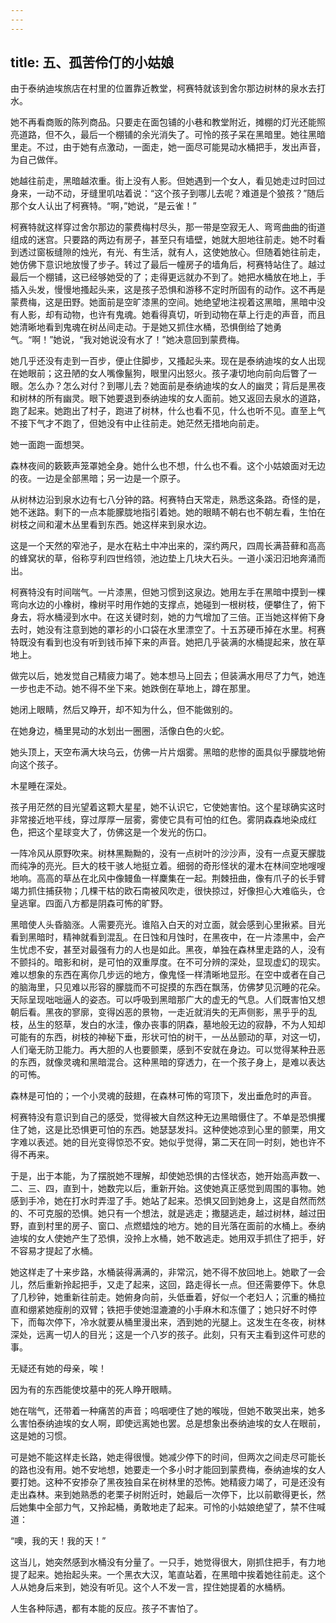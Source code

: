 ```yaml
---
---
---
```

title: 五、孤苦伶仃的小姑娘
---




由于泰纳迪埃旅店在村里的位置靠近教堂，柯赛特就该到舍尔那边树林的泉水去打水。

她不再看商贩的陈列商品。只要走在面包铺的小巷和教堂附近，摊棚的灯光还能照亮道路，但不久，最后一个棚铺的余光消失了。可怜的孩子呆在黑暗里。她往黑暗里走。不过，由于她有点激动，一面走，她一面尽可能晃动水桶把手，发出声音，为自己做伴。

她越往前走，黑暗越浓重。街上没有人影。但她遇到一个女人，看见她走过时回过身来，一动不动，牙缝里叽咕着说：“这个孩子到哪儿去呢？难道是个狼孩？”随后那个女人认出了柯赛特。“啊，”她说，“是云雀！”

柯赛特就这样穿过舍尔那边的蒙费梅村尽头，那一带是空寂无人、弯弯曲曲的街道组成的迷宫。只要路的两边有房子，甚至只有墙壁，她就大胆地往前走。她不时看到透过窗板缝隙的烛光，有光、有生活，就有人，这使她放心。但随着她往前走，她仿佛下意识地放慢了步子。转过了最后一幢房子的墙角后，柯赛特站住了。越过最后一个棚铺，这已经够她受的了；走得更远就办不到了。她把水桶放在地上，手插入头发，慢慢地搔起头来，这是孩子恐惧和游移不定时所固有的动作。这不再是蒙费梅，这是田野。她面前是空旷漆黑的空间。她绝望地注视着这黑暗，黑暗中没有人影，却有动物，也许有鬼魂。她看得真切，听到动物在草上行走的声音，而且她清晰地看到鬼魂在树丛间走动。于是她又抓住水桶，恐惧倒给了她勇气。“啊！”她说，“我对她说没有水了！”她决意回到蒙费梅。

她几乎还没有走到一百步，便止住脚步，又搔起头来。现在是泰纳迪埃的女人出现在她眼前；这丑陋的女人嘴像鬣狗，眼里闪出怒火。孩子凄切地向前向后瞥了一眼。怎么办？怎么对付？到哪儿去？她面前是泰纳迪埃的女人的幽灵；背后是黑夜和树林的所有幽灵。眼下她要退到泰纳迪埃的女人面前。她又返回去泉水的道路，跑了起来。她跑出了村子，跑进了树林，什么也看不见，什么也听不见。直至上气不接下气才不跑了，但她没有中止往前走。她茫然无措地向前走。

她一面跑一面想哭。

森林夜间的簌簌声笼罩她全身。她什么也不想，什么也不看。这个小姑娘面对无边的夜。一边是全部黑暗；另一边是一个原子。

从树林边沿到泉水边有七八分钟的路。柯赛特白天常走，熟悉这条路。奇怪的是，她不迷路。剩下的一点本能朦胧地指引着她。她的眼睛不朝右也不朝左看，生怕在树枝之间和灌木丛里看到东西。她这样来到泉水边。

这是一个天然的窄池子，是水在粘土中冲出来的，深约两尺，四周长满苔藓和高高的蜂窝状的草，俗称亨利四世绉领，池边垫上几块大石头。一道小溪汩汩地奔涌而出。

柯赛特没有时间喘气。一片漆黑，但她习惯到这泉边。她用左手在黑暗中摸到一棵弯向水边的小橡树，橡树平时用作她的支撑点，她碰到一根树枝，便攀住了，俯下身去，将水桶浸到水中。在这关键时刻，她的力气增加了三倍。正当她这样俯下身去时，她没有注意到她的罩衫的小口袋在水里漂空了。十五苏硬币掉在水里。柯赛特既没有看到也没有听到钱币掉下来的声音。她把几乎装满的水桶提起来，放在草地上。

做完以后，她发觉自己精疲力竭了。她本想马上回去；但装满水用尽了力气，她连一步也走不动。她不得不坐下来。她跌倒在草地上，蹲在那里。

她闭上眼睛，然后又睁开，却不知为什么，但不能做别的。

在她身边，桶里晃动的水划出一圈圈，活像白色的火蛇。

她头顶上，天空布满大块乌云，仿佛一片片烟雾。黑暗的悲惨的面具似乎朦胧地俯向这个孩子。

木星睡在深处。

孩子用茫然的目光望着这颗大星星，她不认识它，它使她害怕。这个星球确实这时非常接近地平线，穿过厚厚一层雾，雾使它具有可怕的红色。雾阴森森地染成红色，把这个星球变大了，仿佛这是一个发光的伤口。

一阵冷风从原野吹来。树林黑黝黝的，没有一点树叶的沙沙声，没有一点夏天朦胧而纯净的亮光。巨大的枝干骇人地挺立着。细弱的奇形怪状的灌木在林间空地嗖嗖地响。高高的草丛在北风中像鳗鱼一样麇集在一起。荆棘扭曲，像有爪子的长手臂竭力抓住捕获物；几棵干枯的欧石南被风吹走，很快掠过，好像担心大难临头，仓皇逃窜。四面八方都是阴森可怖的旷野。

黑暗使人头昏脑涨。人需要亮光。谁陷入白天的对立面，就会感到心里揪紧。目光看到黑暗时，精神就看到混乱。在日蚀和月蚀时，在黑夜中，在一片漆黑中，会产生忧虑不安，甚至对最强有力的人也是如此。黑夜，单独在森林里走路的人，没有不颤抖的。暗影和树，是可怕的双重厚度。在不可分辨的深处，显现虚幻的现实。难以想象的东西在离你几步远的地方，像鬼怪一样清晰地显形。在空中或者在自己的脑海里，只见难以形容的朦胧而不可捉摸的东西在飘荡，仿佛梦见沉睡的花朵。天际呈现咄咄逼人的姿态。可以呼吸到黑暗那广大的虚无的气息。人们既害怕又想朝后看。黑夜的寥廓，变得凶恶的景物，一走近就消失的无声侧影，黑乎乎的乱枝，丛生的怒草，发白的水洼，像办丧事的阴森，墓地般无边的寂静，不为人知却可能有的东西，树枝的神秘下垂，形状可怕的树干，一丛丛颤动的草，对这一切，人们毫无防卫能力。再大胆的人也要颤栗，感到不安就在身边。可以觉得某种丑恶的东西，就像灵魂和黑暗混合。这种黑暗的穿透力，在一个孩子身上，是难以表达的可怖。

森林是可怕的；一个小灵魂的鼓翅，在森林可怖的穹顶下，发出垂危时的声音。

柯赛特没有意识到自己的感受，觉得被大自然这种无边黑暗慑住了。不单是恐惧攫住了她，这是比恐惧更可怕的东西。她瑟瑟发抖。这种使她凉到心里的颤栗，用文字难以表述。她的目光变得惊恐不安。她似乎觉得，第二天在同一时刻，她也许不得不再来。

于是，出于本能，为了摆脱她不理解，却使她恐惧的古怪状态，她开始高声数一、二、三、四，直到十，她数完以后，重新开始。这使她真正感觉到周围的事物。她感到手冷，她在打水时弄湿了手。她站了起来。恐惧又回到她身上，这是自然而然的、不可克服的恐惧。她只有一个想法，就是逃走；撒腿逃走，越过树林，越过田野，直到村里的房子、窗口、点燃蜡烛的地方。她的目光落在面前的水桶上。泰纳迪埃的女人使她产生了恐惧，没拎上水桶，她不敢逃走。她用双手抓住了把手，好不容易才提起了水桶。

她这样走了十来步路，水桶装得满满的，非常沉，她不得不放回地上。她歇了一会儿，然后重新拎起把手，又走了起来，这回，路走得长一点。但还需要停下。休息了几秒钟，她重新往前走。她俯身向前，头低垂着，好似一个老妇人；沉重的桶拉直和绷紧她瘦削的双臂；铁把手使她湿漉漉的小手麻木和冻僵了；她只好不时停下，而每次停下，冷水就要从桶里漫出来，洒到她的光腿上。这发生在冬夜，树林深处，远离一切人的目光；这是一个八岁的孩子。此刻，只有天主看到这件可悲的事。

无疑还有她的母亲，唉！

因为有的东西能使坟墓中的死人睁开眼睛。

她在喘气，还带着一种痛苦的声音；呜咽哽住了她的喉咙，但她不敢哭出来，她多么害怕泰纳迪埃的女人啊，即使远离她也罢。总是想象出泰纳迪埃的女人在眼前，这是她的习惯。

可是她不能这样走长路，她走得很慢。她减少停下的时间，但两次之间走尽可能长的路也没有用。她不安地想，她要走一个多小时才能回到蒙费梅，泰纳迪埃的女人要打她。这种不安掺杂了黑夜独自呆在树林里的恐怖。她精疲力竭了，可是还没有走出森林。来到她熟悉的老栗子树附近时，她最后一次停下，比以前歇得更长，然后她集中全部力气，又拎起桶，勇敢地走了起来。可怜的小姑娘绝望了，禁不住喊道：

“噢，我的天！我的天！”

这当儿，她突然感到水桶没有分量了。一只手，她觉得很大，刚抓住把手，有力地提了起来。她抬起头来。一个黑衣大汉，笔直站着，在黑暗中挨着她往前走。这个人从她身后来到，她没有听见。这个人不发一言，捏住她提着的水桶柄。

人生各种际遇，都有本能的反应。孩子不害怕了。